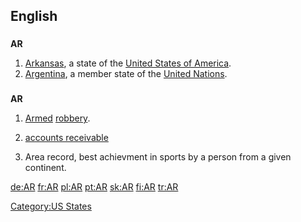 {{also|Appendix:Variations of "ar"}}
==English==

==={{abbreviation}}===
'''AR'''

# [[Arkansas]], a state of the [[United States of America]].
# [[Argentina]], a member state of the [[United Nations]].

==={{initialism}}===
'''AR'''

# [[armed|Armed]] [[robbery]].
# {{accounting}} [[accounts receivable]]
# Area record, best achievment in sports by a person from a given continent.

[[Category:US States]]

[[de:AR]]
[[fr:AR]]
[[pl:AR]]
[[pt:AR]]
[[sk:AR]]
[[fi:AR]]
[[tr:AR]]